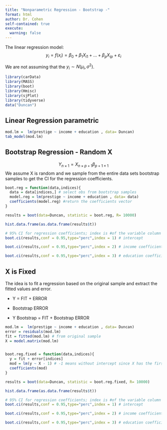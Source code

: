 ```yaml
---
title: "Nonparametric Regression - Bootstrap -"
format: html
author: Dr. Cohen 
self-contained: true
execute: 
  warning: false
---
```


The linear regression model: $$
y_i = f(x_i)  = \beta_0 + \beta_1 X_{i1} + \ldots + \beta_p X_{ip} + \varepsilon_i
$$

We are not assuming that the $y_i \sim N(\mu_i, \sigma^2)$.

```r
library(carData)
library(MASS)
library(boot)
library(Hmisc)
library(sjPlot)
library(tidyverse)
data("Duncan")
```

## Linear Regression parametric

```r
mod.lm =  lm(prestige ~ income + education , data= Duncan)
tab_model(mod.lm)
```

## Bootstrap Regression - Random X

$$
Y_{n\times1} =  X_{n\times p+1}  \beta_{p+1\times1}
$$ We assume X is random and we sample from the entire data sets bootstrap samples to get the CI for the regression coefficients.

```r
boot.reg = function(data,indices){
  data = data[indices,] # select obs from bootstrap samples
  model.reg = lm(prestige ~ income + education , data= data)
  coefficients(model.reg) #return the coefficients vector
}

results = boot(data=Duncan, statistic = boot.reg, R= 10000)

hist.data.frame(as.data.frame(results$t)) 

# 95% CI for regression coefficients; index is #of the variable column - example: index=1 is intercept coefficient
boot.ci(results,conf = 0.95,type="perc",index = 1) # intercept

boot.ci(results,conf = 0.95,type="perc",index = 2) # income coefficient

boot.ci(results,conf = 0.95,type="perc",index = 3) # education coefficient
```

## X is Fixed

The idea is to fit a regression based on the original sample and extract the fitted values and error.

-    Y = FIT + ERROR

-    Bootstrap ERROR

-   Y Bootstrap = FIT + Bootstrap ERROR

```r
mod.lm =  lm(prestige ~ income + education , data= Duncan)
error = residuals(mod.lm)
fit = fitted(mod.lm) # from original sample
X = model.matrix(mod.lm)


boot.reg.fixed = function(data,indices){
  y = fit + error[indices]
  mod = lm(y ~ X - 1) # -1 means without intercept since X has the first column coding the intercept
  coefficients(mod)
}

results = boot(data=Duncan, statistic = boot.reg.fixed, R= 10000)

hist.data.frame(as.data.frame(results$t)) 

# 95% CI for regression coefficients; index is #of the variable column - example: index=1 is intercept coefficient
boot.ci(results,conf = 0.95,type="perc",index = 1) # intercept

boot.ci(results,conf = 0.95,type="perc",index = 2) # income coefficient

boot.ci(results,conf = 0.95,type="perc",index = 3) # education coefficient
```
